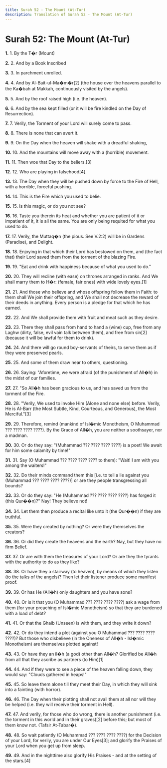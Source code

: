 ```yaml
---
title: Surah 52 - The Mount (At-Tur)
description: Translation of Surah 52 - The Mount (At-Tur)
---
```


# Surah 52: The Mount (At-Tur)

**1.** 1. By the T�r (Mount)

**2.** 2. And by a Book Inscribed

**3.** 3. In parchment unrolled.

**4.** 4. And by Al-Bait-ul-Ma�m�r[2] (the house over the heavens parallel to the Ka�bah at Makkah, continuously visited by the angels).

**5.** 5. And by the roof raised high (i.e. the heaven).

**6.** 6. And by the sea kept filled (or it will be fire kindled on the Day of Resurrection).

**7.** 7. Verily, the Torment of your Lord will surely come to pass.

**8.** 8. There is none that can avert it.

**9.** 9. On the Day when the heaven will shake with a dreadful shaking,

**10.** 10. And the mountains will move away with a (horrible) movement.

**11.** 11. Then woe that Day to the beliers.[3]

**12.** 12. Who are playing in falsehood[4].

**13.** 13. The Day when they will be pushed down by force to the Fire of Hell, with a horrible, forceful pushing.

**14.** 14. This is the Fire which you used to belie.

**15.** 15. Is this magic, or do you not see?

**16.** 16. Taste you therein its heat and whether you are patient of it or impatient of it, it is all the same. You are only being requited for what you used to do.

**17.** 17. Verily, the Muttaq�n (the pious. See V.2:2) will be in Gardens (Paradise), and Delight.

**18.** 18. Enjoying in that which their Lord has bestowed on them, and (the fact that) their Lord saved them from the torment of the blazing Fire.

**19.** 19. "Eat and drink with happiness because of what you used to do."

**20.** 20. They will recline (with ease) on thrones arranged in ranks. And We shall marry them to H�r: (female, fair ones) with wide lovely eyes.[1]

**21.** 21. And those who believe and whose offspring follow them in Faith: to them shall We join their offspring, and We shall not decrease the reward of their deeds in anything. Every person is a pledge for that which he has earned.

**22.** 22. And We shall provide them with fruit and meat such as they desire.

**23.** 23. There they shall pass from hand to hand a (wine) cup, free from any Laghw (dirty, false, evil vain talk between them), and free from sin[2] (because it will be lawful for them to drink).

**24.** 24. And there will go round boy-servants of theirs, to serve them as if they were preserved pearls.

**25.** 25. And some of them draw near to others, questioning.

**26.** 26. Saying: "Aforetime, we were afraid (of the punishment of All�h) in the midst of our families.

**27.** 27. "So All�h has been gracious to us, and has saved us from the torment of the Fire.

**28.** 28. "Verily, We used to invoke Him (Alone and none else) before. Verily, He is Al-Barr (the Most Subtle, Kind, Courteous, and Generous), the Most Merciful."[3]

**29.** 29. Therefore, remind (mankind of Isl�mic Monotheism, O Muhammad ??? ???? ???? ????). By the Grace of All�h, you are neither a soothsayer, nor a madman.

**30.** 30. Or do they say: "(Muhammad ??? ???? ???? ????) is a poet! We await for him some calamity by time!"

**31.** 31. Say (O Muhammad ??? ???? ???? ???? to them): "Wait! I am with you among the waiters!"

**32.** 32. Do their minds command them this [i.e. to tell a lie against you (Muhammad ??? ???? ???? ????)] or are they people transgressing all bounds?

**33.** 33. Or do they say: "He (Muhammad ??? ???? ???? ????) has forged it (this Qur��n)?" Nay! They believe not!

**34.** 34. Let them then produce a recital like unto it (the Qur��n) if they are truthful.

**35.** 35. Were they created by nothing? Or were they themselves the creators?

**36.** 36. Or did they create the heavens and the earth? Nay, but they have no firm Belief.

**37.** 37. Or are with them the treasures of your Lord? Or are they the tyrants with the authority to do as they like?

**38.** 38. Or have they a stairway (to heaven), by means of which they listen (to the talks of the angels)? Then let their listener produce some manifest proof.

**39.** 39. Or has He (All�h) only daughters and you have sons?

**40.** 40. Or is it that you (O Muhammad ??? ???? ???? ????) ask a wage from them (for your preaching of Isl�mic Monotheism) so that they are burdened with a load of debt?

**41.** 41. Or that the Ghaib (Unseen) is with them, and they write it down?

**42.** 42. Or do they intend a plot (against you O Muhammad ??? ???? ???? ????)? But those who disbelieve (in the Oneness of All�h - Isl�mic Monotheism) are themselves plotted against!

**43.** 43. Or have they an il�h (a god) other than All�h? Glorified be All�h from all that they ascribe as partners (to Him)[1]

**44.** 44. And if they were to see a piece of the heaven falling down, they would say: "Clouds gathered in heaps!"

**45.** 45. So leave them alone till they meet their Day, in which they will sink into a fainting (with horror).

**46.** 46. The Day when their plotting shall not avail them at all nor will they be helped (i.e. they will receive their torment in Hell).

**47.** 47. And verily, for those who do wrong, there is another punishment (i.e. the torment in this world and in their graves)[2] before this; but most of them know not. (Tafsir At-Tabar�).

**48.** 48. So wait patiently (O Muhammad ??? ???? ???? ????) for the Decision of your Lord, for verily, you are under Our Eyes[3]; and glorify the Praises of your Lord when you get up from sleep.

**49.** 49. And in the nighttime also glorify His Praises - and at the setting of the stars.[4]

